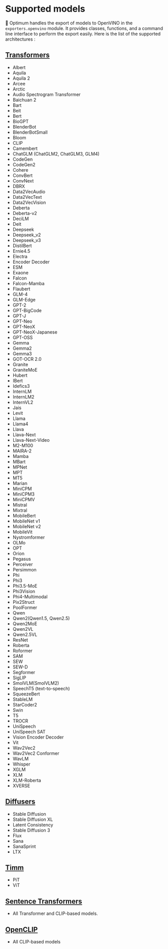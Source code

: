 <!--Copyright 2024 The HuggingFace Team. All rights reserved.
Licensed under the Apache License, Version 2.0 (the "License"); you may not use this file except in compliance with
the License. You may obtain a copy of the License at
http://www.apache.org/licenses/LICENSE-2.0
Unless required by applicable law or agreed to in writing, software distributed under the License is distributed on
an "AS IS" BASIS, WITHOUT WARRANTIES OR CONDITIONS OF ANY KIND, either express or implied. See the License for the
specific language governing permissions and limitations under the License.
-->

# Supported models

🤗 Optimum handles the export of models to OpenVINO in the `exporters.openvino` module. It provides classes, functions, and a command line interface to perform the export easily.
Here is the list of the supported architectures :

## [Transformers](https://huggingface.co/docs/transformers/index)

- Albert
- Aquila
- Aquila 2
- Arcee
- Arctic
- Audio Spectrogram Transformer
- Baichuan 2
- Bart
- Beit
- Bert
- BioGPT
- BlenderBot
- BlenderBotSmall
- Bloom
- CLIP
- Camembert
- ChatGLM (ChatGLM2, ChatGLM3, GLM4)
- CodeGen
- CodeGen2
- Cohere
- ConvBert
- ConvNext
- DBRX
- Data2VecAudio
- Data2VecText
- Data2VecVision
- Deberta
- Deberta-v2
- DeciLM
- Deit
- Deepseek
- Deepseek_v2
- Deepseek_v3
- DistilBert
- Ernie4.5
- Electra
- Encoder Decoder
- ESM
- Exaone
- Falcon
- Falcon-Mamba
- Flaubert
- GLM-4
- GLM-Edge
- GPT-2
- GPT-BigCode
- GPT-J
- GPT-Neo
- GPT-NeoX
- GPT-NeoX-Japanese
- GPT-OSS
- Gemma
- Gemma2
- Gemma3
- GOT-OCR 2.0
- Granite
- GraniteMoE
- Hubert
- IBert
- Idefics3
- InternLM
- InternLM2
- InternVL2
- Jais
- Levit
- Llama
- Llama4
- Llava
- Llava-Next
- Llava-Next-Video
- M2-M100
- MAIRA-2
- Mamba
- MBart
- MPNet
- MPT
- MT5
- Marian
- MiniCPM
- MiniCPM3
- MiniCPMV
- Mistral
- Mixtral
- MobileBert
- MobileNet v1
- MobileNet v2
- MobileVit
- Nystromformer
- OLMo
- OPT
- Orion
- Pegasus
- Perceiver
- Persimmon
- Phi
- Phi3
- Phi3.5-MoE
- Phi3Vision
- Phi4-Multimodal
- Pix2Struct
- PoolFormer
- Qwen
- Qwen2(Qwen1.5, Qwen2.5)
- Qwen2MoE
- Qwen2VL
- Qwen2.5VL
- ResNet
- Roberta
- Roformer
- SAM
- SEW
- SEW-D
- Segformer
- SigLIP
- SmolVLM(SmolVLM2)
- SpeechT5 (text-to-speech)
- SqueezeBert
- StableLM
- StarCoder2
- Swin
- T5
- TROCR
- UniSpeech
- UniSpeech SAT
- Vision Encoder Decoder
- Vit
- Wav2Vec2
- Wav2Vec2 Conformer
- WavLM
- Whisper
- XGLM
- XLM
- XLM-Roberta
- XVERSE

## [Diffusers](https://huggingface.co/docs/diffusers/index)
- Stable Diffusion
- Stable Diffusion XL
- Latent Consistency
- Stable Diffusion 3
- Flux
- Sana
- SanaSprint
- LTX

## [Timm](https://huggingface.co/docs/timm/index)
- PiT
- ViT

## [Sentence Transformers](https://github.com/UKPLab/sentence-transformers)
- All Transformer and CLIP-based models.

## [OpenCLIP](https://github.com/mlfoundations/open_clip)
- All CLIP-based models